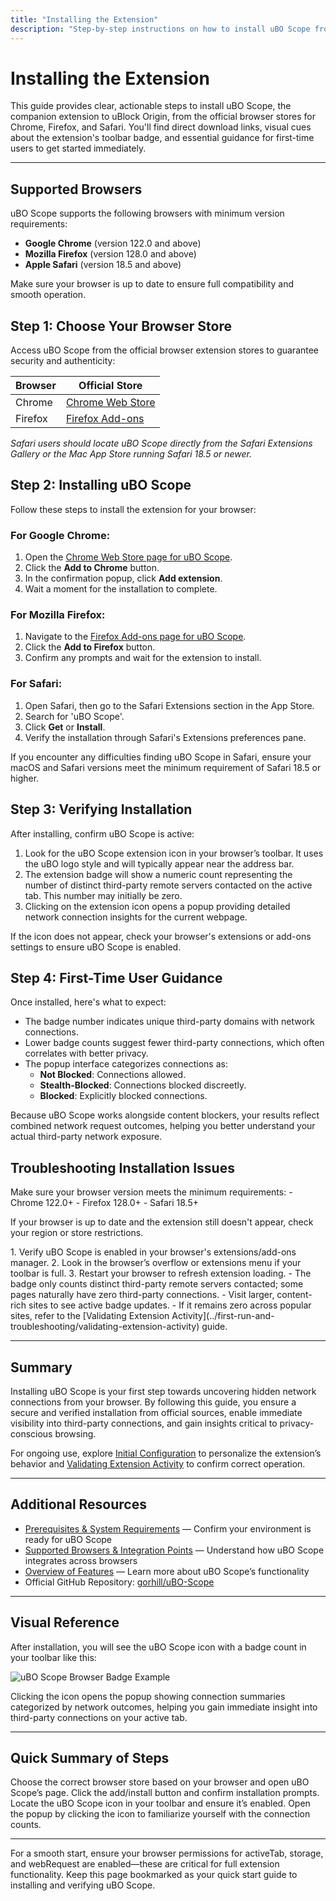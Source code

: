 ```yaml
---
title: "Installing the Extension"
description: "Step-by-step instructions on how to install uBO Scope from official browser stores across Chrome, Firefox, or Safari. Includes direct links, visual cues about the extension badge, and guidance for first-time users."
---
```


# Installing the Extension

This guide provides clear, actionable steps to install uBO Scope, the companion extension to uBlock Origin, from the official browser stores for Chrome, Firefox, and Safari. You'll find direct download links, visual cues about the extension's toolbar badge, and essential guidance for first-time users to get started immediately.

---

## Supported Browsers

uBO Scope supports the following browsers with minimum version requirements:

- **Google Chrome** (version 122.0 and above)
- **Mozilla Firefox** (version 128.0 and above)
- **Apple Safari** (version 18.5 and above)

Make sure your browser is up to date to ensure full compatibility and smooth operation.

## Step 1: Choose Your Browser Store

Access uBO Scope from the official browser extension stores to guarantee security and authenticity:

| Browser | Official Store |
|---------|----------------|
| Chrome  | [Chrome Web Store](https://chromewebstore.google.com/detail/ubo-scope/bbdpgcaljkaaigfcomhidmneffjjjfgp) |
| Firefox | [Firefox Add-ons](https://addons.mozilla.org/firefox/addon/ubo-scope/) |

*Safari users should locate uBO Scope directly from the Safari Extensions Gallery or the Mac App Store running Safari 18.5 or newer.*

## Step 2: Installing uBO Scope

Follow these steps to install the extension for your browser:

### For Google Chrome:

1. Open the [Chrome Web Store page for uBO Scope](https://chromewebstore.google.com/detail/ubo-scope/bbdpgcaljkaaigfcomhidmneffjjjfgp).
2. Click the **Add to Chrome** button.
3. In the confirmation popup, click **Add extension**.
4. Wait a moment for the installation to complete.

### For Mozilla Firefox:

1. Navigate to the [Firefox Add-ons page for uBO Scope](https://addons.mozilla.org/firefox/addon/ubo-scope/).
2. Click the **Add to Firefox** button.
3. Confirm any prompts and wait for the extension to install.

### For Safari:

1. Open Safari, then go to the Safari Extensions section in the App Store.
2. Search for 'uBO Scope'.
3. Click **Get** or **Install**.
4. Verify the installation through Safari's Extensions preferences pane.

<Tip>
If you encounter any difficulties finding uBO Scope in Safari, ensure your macOS and Safari versions meet the minimum requirement of Safari 18.5 or higher.
</Tip>

## Step 3: Verifying Installation

After installing, confirm uBO Scope is active:

1. Look for the uBO Scope extension icon in your browser’s toolbar. It uses the uBO logo style and will typically appear near the address bar.
2. The extension badge will show a numeric count representing the number of distinct third-party remote servers contacted on the active tab. This number may initially be zero.
3. Clicking on the extension icon opens a popup providing detailed network connection insights for the current webpage.

<Callout>
If the icon does not appear, check your browser's extensions or add-ons settings to ensure uBO Scope is enabled.
</Callout>

## Step 4: First-Time User Guidance

Once installed, here's what to expect:

- The badge number indicates unique third-party domains with network connections.
- Lower badge counts suggest fewer third-party connections, which often correlates with better privacy.
- The popup interface categorizes connections as:
  - **Not Blocked**: Connections allowed.
  - **Stealth-Blocked**: Connections blocked discreetly.
  - **Blocked**: Explicitly blocked connections.

<Tip>
Because uBO Scope works alongside content blockers, your results reflect combined network request outcomes, helping you better understand your actual third-party network exposure.
</Tip>

## Troubleshooting Installation Issues

<Accordion title="I can't find uBO Scope in my browser store"> 
Make sure your browser version meets the minimum requirements:
- Chrome 122.0+
- Firefox 128.0+
- Safari 18.5+

If your browser is up to date and the extension still doesn't appear, check your region or store restrictions.
</Accordion>

<Accordion title="The extension icon isn't visible after installation">
1. Verify uBO Scope is enabled in your browser's extensions/add-ons manager.
2. Look in the browser’s overflow or extensions menu if your toolbar is full.
3. Restart your browser to refresh extension loading.
</Accordion>

<Accordion title="Badge shows '0' or no data after visiting sites">
- The badge only counts distinct third-party remote servers contacted; some pages naturally have zero third-party connections.
- Visit larger, content-rich sites to see active badge updates.
- If it remains zero across popular sites, refer to the [Validating Extension Activity](../first-run-and-troubleshooting/validating-extension-activity) guide.
</Accordion>

---

## Summary

Installing uBO Scope is your first step towards uncovering hidden network connections from your browser. By following this guide, you ensure a secure and verified installation from official sources, enable immediate visibility into third-party connections, and gain insights critical to privacy-conscious browsing.

For ongoing use, explore [Initial Configuration](./initial-configuration) to personalize the extension’s behavior and [Validating Extension Activity](../first-run-and-troubleshooting/validating-extension-activity) to confirm correct operation.


---

## Additional Resources

- [Prerequisites & System Requirements](./prerequisites-and-system-requirements) — Confirm your environment is ready for uBO Scope
- [Supported Browsers & Integration Points](../../overview/architecture-and-system-overview/platform-support-integration) — Understand how uBO Scope integrates across browsers
- [Overview of Features](../../overview/core-concepts-and-features/feature-summary) — Learn more about uBO Scope’s functionality
- Official GitHub Repository: [gorhill/uBO-Scope](https://github.com/gorhill/uBO-Scope)



---

## Visual Reference

After installation, you will see the uBO Scope icon with a badge count in your toolbar like this:

![uBO Scope Browser Badge Example](https://github.com/user-attachments/assets/d5033882-0c94-424f-9e8b-e00ed832acf7)

Clicking the icon opens the popup showing connection summaries categorized by network outcomes, helping you gain immediate insight into third-party connections on your active tab.


---

## Quick Summary of Steps

<Steps>
<Step title="Access Browser Store">
Choose the correct browser store based on your browser and open uBO Scope’s page.
</Step>
<Step title="Add Extension">
Click the add/install button and confirm installation prompts.
</Step>
<Step title="Verify Installation">
Locate the uBO Scope icon in your toolbar and ensure it’s enabled.
</Step>
<Step title="Explore Basics">
Open the popup by clicking the icon to familiarize yourself with the connection counts.
</Step>
</Steps>


---

<Check>
For a smooth start, ensure your browser permissions for activeTab, storage, and webRequest are enabled—these are critical for full extension functionality.
</Check>

<Info>
Keep this page bookmarked as your quick start guide to installing and verifying uBO Scope.
</Info>
